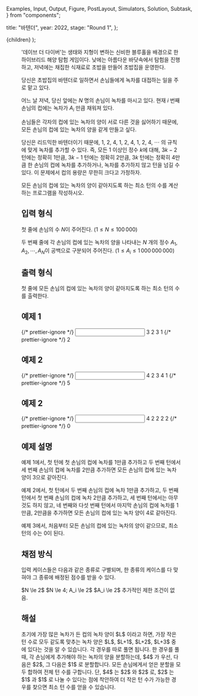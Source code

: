   Examples,
  Input,
  Output,
  Figure,
  PostLayout,
  Simulators,
  Solution,
  Subtask,
} from "components";

  title: "바텐더",
  year: 2022,
  stage: "Round 1",
};

  <PostLayout meta={meta}>{children}</PostLayout>
);

<Figure
  src="/2022/bartender1-8a1ff2a64ddd.png"
  width={800}
/>

'데이브 더 다이버'는 생태와 지형이 변하는 신비한 블루홀을 배경으로 한 
하이브리드 해양 탐험 게임이다.
낮에는 아름다운 바닷속에서 탐험을 진행하고, 저녁에는 채집한 식재료로
초밥을 만들어 초밥집을 운영한다.

<div style={{ display: "flex" }}>
  <Figure
    src="/2022/bartender2-36d93c60da5c.png"
    width={350}
  />
  <Figure
    src="/2022/bartender3-4dade4baee88.png"
    width={350}
  />
</div>

당신은 초밥집의 바텐더로 일하면서 손님들에게 녹차를 대접하는 일을 
주로 맡고 있다.

어느 날 저녁, 당신 앞에는 $N$ 명의 손님이 녹차를 마시고 있다.
현재 $i$ 번째 손님의
컵에는 녹차가 $A_i$ 만큼 채워져 있다.

손님들은 각자의 컵에 있는 녹차의 양이 서로
다른 것을 싫어하기 때문에,
모든 손님의 컵에 있는 녹차의 양을 같게 만들고 싶다.

당신은 리드믹한 바텐더이기 때문에,
$1$, $2$, $4$, $1$, $2$, $4$, $1$, $2$, $4$, $\cdots$
의 규칙에 맞게 녹차를 추가할 수 있다.
즉, 모든 $1$ 이상인 정수 $k$에 대해, $3k - 2$ 턴에는 정확히
$1$만큼, $3k - 1$ 턴에는 정확히 $2$만큼,
$3k$ 턴에는 정확히 $4$만큼 한 손님의 컵에 녹차를 추가하거나,
녹차를 추가하지 않고 턴을 넘길 수 있다.
이 문제에서 컵의 용량은 무한히 크다고 가정하자.

모든 손님의 컵에 있는 녹차의 양이 같아지도록 하는
최소 턴의 수를 계산하는 프로그램을 작성하시오.


## 입력 형식

첫 줄에 손님의 수 $N$이 주어진다. ($1 \le N \le 100\,000$)

두 번째 줄에 각 손님의 컵에 있는 녹차의 양을 나타내는 $N$ 개의 정수
$A_1, A_2, \cdots, A_N$이 공백으로 구분되어 주어진다.
($1 \le A_i \le 1\,000\,000\,000$)

## 출력 형식

첫 줄에 모든 손님의 컵에 있는 녹차의 양이 같아지도록 하는
최소 턴의 수를 출력한다.

## 예제 1

<Examples>
  {/* prettier-ignore */}
  <Input>
3
2 3 1
  </Input>
  {/* prettier-ignore */}
  <Output>
2
  </Output>
</Examples>

## 예제 2

<Examples>
  {/* prettier-ignore */}
  <Input>
4
2 3 4 1
  </Input>
  {/* prettier-ignore */}
  <Output>
5
  </Output>
</Examples>

## 예제 2

<Examples>
  {/* prettier-ignore */}
  <Input>
4
2 2 2 2
  </Input>
  {/* prettier-ignore */}
  <Output>
0
  </Output>
</Examples>

## 예제 설명

예제 1에서, 첫 턴에 첫 손님의 컵에 녹차를 $1$만큼 추가하고
두 번째 턴에서 세 번째 손님의 컵에 녹차를 $2$만큼 추가하면
모든 손님의 컵에 있는 녹차 양이 $3$으로 같아진다.

예제 2에서, 첫 턴에서 두 번째 손님의 컵에 녹차 $1$만큼 추가하고,
두 번째 턴에서 첫 번째 손님의 컵에 녹차 $2$만큼 추가하고,
세 번째 턴에서는 아무것도 하지 않고,
네 번째와 다섯 번째 턴에서 마지막 손님의 컵에 녹차를
$1$만큼, $2$만큼을 추가하면
모든 손님의 컵에 있는 녹차 양이 $4$로 같아진다.

예제 3에서, 처음부터 모든 손님의 컵에 있는 녹차의 양이 같으므로,
최소 턴의 수는 $0$이 된다.

## 채점 방식

입력 케이스들은 다음과 같은 종류로 구별되며, 한 종류의 케이스를 다 맞혀야 그 종류에 배정된 점수를 받을 수 있다.

<Subtask index={1} score={11}>
  $N \le 2$ 
</Subtask>
<Subtask index={2} score={17}>
  $N \le 4; A_i \le 2$
</Subtask>
<Subtask index={3} score={29}>
  $A_i \le 2$
</Subtask>
<Subtask index={4} score={43}>
  추가적인 제한 조건이 없음.
</Subtask>

## 해설

<Solution>
초기에 가장 많은 녹차가 든 컵의 녹차 양이 $L$ 이라고 하면, 가장 작은 턴 수로 모두 같도록 맞추는 녹차 양은
$L$, $L+1$, $L+2$, $L+3$ 중에 있다는 것을 알 수 있습니다. 각 경우를 따로 풀면 됩니다. 한 경우를 풀 때, 
각 손님에게 추가해야 하는 녹차의 양을 분할하는데, $4$ 가 우선, 다음은 $2$, 그 다음은 $1$ 로 분할합니다. 모든 
손님에게서 얻은 분할을 모두 합하여 전체 턴 수를 구합니다. 단, $4$ 는 $2$ 와 $2$ 로, $2$ 는 $1$ 과 $1$ 로 나눌 
수 있다는 점에 착안하여 더 작은 턴 수가 가능한 경우를 찾으면 최소 턴 수를 얻을 수 있습니다.
</Solution>